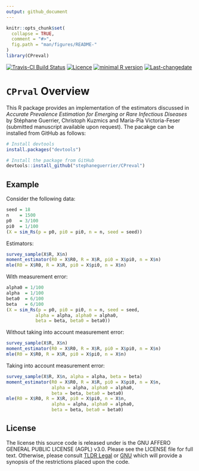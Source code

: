 ```yaml
---
output: github_document
---
```


<!-- README.md is generated from README.Rmd. Please edit that file -->

```r
knitr::opts_chunk$set(
  collapse = TRUE,
  comment = "#>",
  fig.path = "man/figures/README-"
)
library(CPreval)
```

[![Travis-CI Build Status](https://travis-ci.org/SMAC-Group/simts.svg?branch=master)](https://travis-ci.org/SMAC-Group/simts)
[![Licence](https://img.shields.io/badge/licence-AGPL--3.0-blue.svg)](https://opensource.org/licenses/AGPL-3.0)
[![minimal R version](https://img.shields.io/badge/R%3E%3D-3.4.0-6666ff.svg)](https://cran.r-project.org/)
[![Last-changedate](https://img.shields.io/badge/last%20change-`r gsub('-', '--', Sys.Date())`-green.svg)](https://github.com/SMAC-Group/simts)

# `CPrval` Overview 

This R package provides an implementation of the estimators discussed in *Accurate Prevalence Estimation for Emerging or Rare Infectious Diseases* by Stéphane Guerrier, Christoph Kuzmics and Maria-Pia Victoria-Feser (submitted manuscript available upon request). The pacakge can be installed from GitHub as follows:

```r
# Install devtools
install.packages("devtools")

# Install the package from GitHub
devtools::install_github("stephaneguerrier/CPreval")
```

## Example

Consider the following data:

```r
seed = 18
n    = 1500
p0   = 3/100
pi0  = 1/100
(X = sim_Rs(p = p0, pi0 = pi0, n = n, seed = seed))
```

Estimators:

```r
survey_sample(X$R, X$n)
moment_estimator(R0 = X$R0, R = X$R, pi0 = X$pi0, n = X$n)
mle(R0 = X$R0, R = X$R, pi0 = X$pi0, n = X$n)
```

With measurement error:

```r
alpha0 = 1/100
alpha  = 1/100
beta0  = 6/100
beta   = 6/100
(X = sim_Rs(p = p0, pi0 = pi0, n = n, seed = seed,
           alpha = alpha, alpha0 = alpha0, 
           beta = beta, beta0 = beta0))
```

Without taking into account measurement error:

```r
survey_sample(X$R, X$n)
moment_estimator(R0 = X$R0, R = X$R, pi0 = X$pi0, n = X$n)
mle(R0 = X$R0, R = X$R, pi0 = X$pi0, n = X$n)
```

Taking into account measurement error:

```r
survey_sample(X$R, X$n, alpha = alpha, beta = beta)
moment_estimator(R0 = X$R0, R = X$R, pi0 = X$pi0, n = X$n, 
                 alpha = alpha, alpha0 = alpha0, 
                 beta = beta, beta0 = beta0)
mle(R0 = X$R0, R = X$R, pi0 = X$pi0, n = X$n, 
                 alpha = alpha, alpha0 = alpha0, 
                 beta = beta, beta0 = beta0)
```

## License

The license this source code is released under is the GNU AFFERO GENERAL PUBLIC LICENSE (AGPL) v3.0. Please see the LICENSE file for full text. Otherwise, please consult [TLDR Legal](https://tldrlegal.com/license/gnu-affero-general-public-license-v3-(agpl-3.0)) or [GNU](https://www.gnu.org/licenses/agpl-3.0.en.html) which will provide a synopsis of the restrictions placed upon the code.
